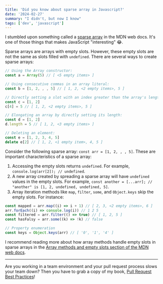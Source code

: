 ```yaml
---
title: 'Did you know about sparse array in Javascript?'
date: '2024-02-27'
summary: "I didn't, but now I know"
tags: ['dev', 'javascript']
---
```


I stumbled upon something called a [sparse array](https://developer.mozilla.org/en-US/docs/Web/JavaScript/Guide/Indexed_collections#sparse_arrays) in the MDN web docs. It's one of those things that makes JavaScript "interesting" 😂.

Sparse arrays are arrays with empty slots. However, these empty slots are not the same as slots filled with `undefined`. There are several ways to create sparse arrays:

```javascript
// Using the Array constructor:
const a = Array(5) // [ <5 empty items> ]

// Using consecutive commas in an array literal:
const b = [1, 2, , , 5] // [ 1, 2, <2 empty items>, 5 ]

// Directly setting a slot with an index greater than the array's length:
const c = [1, 2]
c[4] = 5 // [ 1, 2, <2 empty items>, 5 ]

// Elongating an array by directly setting its length:
const d = [1, 2]
d.length = 5 // [ 1, 2, <3 empty items> ]

// Deleting an element:
const e = [1, 2, 3, 4, 5]
delete e[2] // [ 1, 2, <1 empty item>, 4, 5 ]
```

Consider the following sparse array: `const arr = [1, 2, , , 5]`. These are important characteristics of a sparse array:

1. Accessing the empty slots returns `undefined`. For example, `console.log(arr[2]); // undefined`.
2. A new array created by spreading a sparse array will have `undefined` values in the empty slots. For example, `const another = [...arr]; // "another" is [1, 2, undefined, undefined, 5]`.
3. Array iteration methods like `map`, `filter`, `some`, and `Object.keys` skip the empty slots. For instance:

```javascript
const mapped = arr.map((i) => i + 1) // [ 2, 3, <2 empty items>, 6 ]
arr.forEach((i) => console.log(i)) // 1 2 5
const filtered = arr.filter(() => true) // [ 1, 2, 5 ]
const hasFalsy = arr.some((k) => !k) // false

// Property enumeration
const keys = Object.keys(arr) // [ '0', '1', '4' ]
```

I recommend reading more about how array methods handle empty slots in sparse arrays in the [Array methods and empty slots section of the MDN web docs](https://developer.mozilla.org/en-US/docs/Web/JavaScript/Reference/Global_Objects/Array#array_methods_and_empty_slots).

---

Are you working in a team environment and your pull request process slows your team down? Then you have to grab a copy of my book, [Pull Request Best Practices](https://pr.nico.fyi)!
